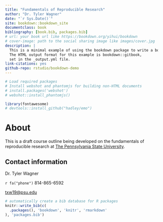 ```yaml
--- 
title: "Fundamentals of Reproducible Research"
author: "Dr. Tyler Wagner"
date: "`r Sys.Date()`"
site: bookdown::bookdown_site
documentclass: book
bibliography: [book.bib, packages.bib]
# url: your book url like https://bookdown.org/yihui/bookdown
# cover-image: path to the social sharing image like images/cover.jpg
description: |
  This is a minimal example of using the bookdown package to write a book.
  The HTML output format for this example is bookdown::gitbook,
  set in the _output.yml file.
link-citations: yes
github-repo: rstudio/bookdown-demo
---
```


```r
# Load required packages
# Install webshot and phantomjs for building non-HTML documents
# install.packages('webshot')
# webshot::install_phantomjs()

library(fontawesome)
# devtools::install_github("hadley/emo")
```

# About

This is a draft course outline being developed on the fundamentals of reproducible research at [The Pennsylvania State University](https://ecosystems.psu.edu/). 

## Contact information
Dr. Tyler Wagner

`r fa("phone")` 814-865-6592

[txw19@psu.edu](mailto:txw19@psu.edu)


```r
# automatically create a bib database for R packages
knitr::write_bib(c(
  .packages(), 'bookdown', 'knitr', 'rmarkdown'
), 'packages.bib')
```
